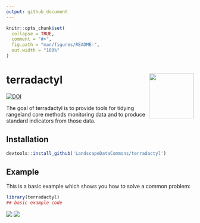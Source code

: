 ```yaml
---
output: github_document
---
```


<!-- README.md is generated from README.Rmd. Please edit that file -->

```r
knitr::opts_chunk$set(
  collapse = TRUE,
  comment = "#>",
  fig.path = "man/figures/README-",
  out.width = "100%"
)
```
# terradactyl <img src='man/figures/logo.png' align="right" height="120" />

<!-- badges: start -->
[![DOI](https://zenodo.org/badge/108332745.svg)](https://zenodo.org/badge/latestdoi/108332745)
<!-- badges: end -->

The goal of terradactyl is to provide tools for tidying rangeland core methods monitoring data and to produce standard indicators from those data. 

## Installation

``` r
devtools::install_github('LandscapeDataCommons/terradactyl')
```

## Example

This is a basic example which shows you how to solve a common problem:

```r
library(terradactyl)
## basic example code
```


<img src ='man/figures/data-flow.png' />
<img src ='man/figures/functions.png' />
